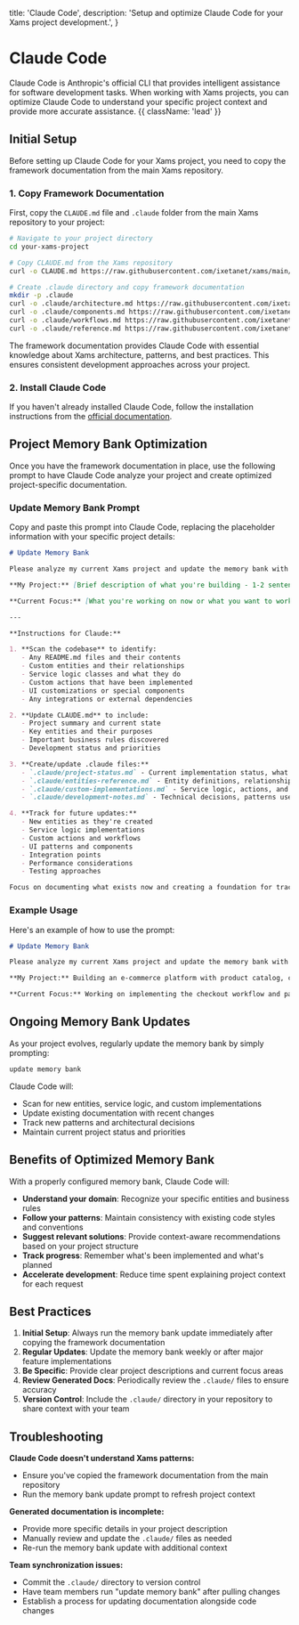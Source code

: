  title: 'Claude Code',
  description: 'Setup and optimize Claude Code for your Xams project development.',
}

# Claude Code

Claude Code is Anthropic's official CLI that provides intelligent assistance for software development tasks. When working with Xams projects, you can optimize Claude Code to understand your specific project context and provide more accurate assistance. {{ className: 'lead' }}

## Initial Setup

Before setting up Claude Code for your Xams project, you need to copy the framework documentation from the main Xams repository.

### 1. Copy Framework Documentation

First, copy the `CLAUDE.md` file and `.claude` folder from the main Xams repository to your project:

```bash {{ title: 'Terminal' }}
# Navigate to your project directory
cd your-xams-project

# Copy CLAUDE.md from the Xams repository
curl -o CLAUDE.md https://raw.githubusercontent.com/ixetanet/xams/main/CLAUDE.md

# Create .claude directory and copy framework documentation
mkdir -p .claude
curl -o .claude/architecture.md https://raw.githubusercontent.com/ixetanet/xams/main/.claude/architecture.md
curl -o .claude/components.md https://raw.githubusercontent.com/ixetanet/xams/main/.claude/components.md
curl -o .claude/workflows.md https://raw.githubusercontent.com/ixetanet/xams/main/.claude/workflows.md
curl -o .claude/reference.md https://raw.githubusercontent.com/ixetanet/xams/main/.claude/reference.md
```

<Note>
  The framework documentation provides Claude Code with essential knowledge about Xams architecture, patterns, and best practices. This ensures consistent development approaches across your project.
</Note>

### 2. Install Claude Code

If you haven't already installed Claude Code, follow the installation instructions from the [official documentation](https://docs.anthropic.com/en/docs/claude-code).

## Project Memory Bank Optimization

Once you have the framework documentation in place, use the following prompt to have Claude Code analyze your project and create optimized project-specific documentation.

### Update Memory Bank Prompt

Copy and paste this prompt into Claude Code, replacing the placeholder information with your specific project details:

```markdown {{ title: 'Claude Code Prompt' }}
# Update Memory Bank

Please analyze my current Xams project and update the memory bank with what you find. Scan the codebase to understand what I've built so far and create/update documentation that will help you assist me better in the future.

**My Project:** [Brief description of what you're building - 1-2 sentences]

**Current Focus:** [What you're working on now or what you want to work on next]

---

**Instructions for Claude:** 

1. **Scan the codebase** to identify:
   - Any README.md files and their contents
   - Custom entities and their relationships
   - Service logic classes and what they do
   - Custom actions that have been implemented
   - UI customizations or special components
   - Any integrations or external dependencies

2. **Update CLAUDE.md** to include:
   - Project summary and current state
   - Key entities and their purposes
   - Important business rules discovered
   - Development status and priorities

3. **Create/update .claude files:**
   - `.claude/project-status.md` - Current implementation status, what's built vs planned
   - `.claude/entities-reference.md` - Entity definitions, relationships, and business rules
   - `.claude/custom-implementations.md` - Service logic, actions, and customizations
   - `.claude/development-notes.md` - Technical decisions, patterns used, areas for improvement

4. **Track for future updates:**
   - New entities as they're created
   - Service logic implementations
   - Custom actions and workflows
   - UI patterns and components
   - Integration points
   - Performance considerations
   - Testing approaches

Focus on documenting what exists now and creating a foundation for tracking future development. Ask clarifying questions only if you can't determine something from the codebase analysis.
```

### Example Usage

Here's an example of how to use the prompt:

```markdown {{ title: 'Example' }}
# Update Memory Bank

Please analyze my current Xams project and update the memory bank with what you find. Scan the codebase to understand what I've built so far and create/update documentation that will help you assist me better in the future.

**My Project:** Building an e-commerce platform with product catalog, customer management, and order processing using Xams framework.

**Current Focus:** Working on implementing the checkout workflow and payment integration features.
```

## Ongoing Memory Bank Updates

As your project evolves, regularly update the memory bank by simply prompting:

```markdown {{ title: 'Quick Update Prompt' }}
update memory bank
```

Claude Code will:
- Scan for new entities, service logic, and custom implementations
- Update existing documentation with recent changes
- Track new patterns and architectural decisions
- Maintain current project status and priorities

## Benefits of Optimized Memory Bank

With a properly configured memory bank, Claude Code will:

- **Understand your domain**: Recognize your specific entities and business rules
- **Follow your patterns**: Maintain consistency with existing code styles and conventions
- **Suggest relevant solutions**: Provide context-aware recommendations based on your project structure
- **Track progress**: Remember what's been implemented and what's planned
- **Accelerate development**: Reduce time spent explaining project context for each request

## Best Practices

1. **Initial Setup**: Always run the memory bank update immediately after copying the framework documentation
2. **Regular Updates**: Update the memory bank weekly or after major feature implementations
3. **Be Specific**: Provide clear project descriptions and current focus areas
4. **Review Generated Docs**: Periodically review the `.claude/` files to ensure accuracy
5. **Version Control**: Include the `.claude/` directory in your repository to share context with your team

## Troubleshooting

**Claude Code doesn't understand Xams patterns:**
- Ensure you've copied the framework documentation from the main repository
- Run the memory bank update prompt to refresh project context

**Generated documentation is incomplete:**
- Provide more specific details in your project description
- Manually review and update the `.claude/` files as needed
- Re-run the memory bank update with additional context

**Team synchronization issues:**
- Commit the `.claude/` directory to version control
- Have team members run "update memory bank" after pulling changes
- Establish a process for updating documentation alongside code changes
